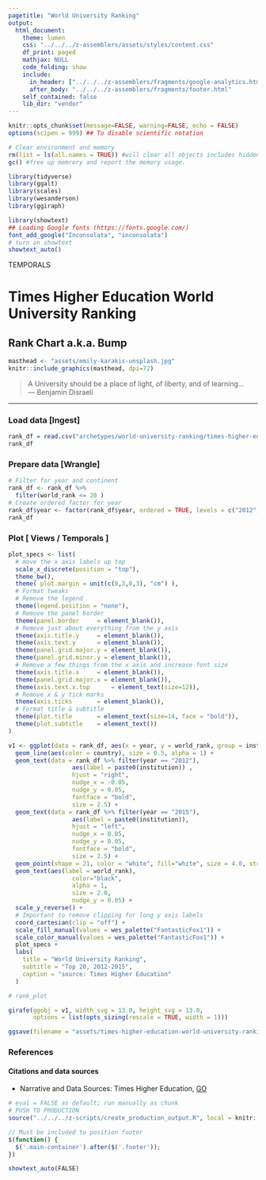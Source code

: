 ```yaml
---
pagetitle: "World University Ranking"
output:
  html_document:
    theme: lumen
    css: "../../../z-assemblers/assets/styles/content.css"
    df_print: paged
    mathjax: NULL
    code_folding: show
    include:
      in_header: ["../../../z-assemblers/fragments/google-analytics.html", "../../../z-assemblers/fragments/header.html"]
      after_body: "../../../z-assemblers/fragments/footer.html"
    self_contained: false
    lib_dir: "vendor"
---
```


```r

knitr::opts_chunk$set(message=FALSE, warning=FALSE, echo = FALSE)
options(scipen = 999) ## To disable scientific notation

# Clear environment and memory
rm(list = ls(all.names = TRUE)) #will clear all objects includes hidden objects.
gc() #free up memrory and report the memory usage.

library(tidyverse)
library(ggalt)
library(scales)
library(wesanderson)
library(ggiraph)

library(showtext)
## Loading Google fonts (https://fonts.google.com/)
font_add_google("Inconsolata", "inconsolata")
# turn on showtext
showtext_auto()


```

<div class="activity">
TEMPORALS
</div>

# Times Higher Education World University Ranking
## Rank Chart a.k.a. Bump

```r

masthead <- "assets/emily-karakis-unsplash.jpg"
knitr::include_graphics(masthead, dpi=72)

```

> A University should be a place of light, of liberty, and of learning...\
--- Benjamin Disraeli\


***

### Load data [Ingest]

```r

rank_df = read.csv("archetypes/world-university-ranking/times-higher-education-world-university-ranking.csv", header = TRUE, stringsAsFactors = TRUE)  # read text file 
rank_df

```


### Prepare data [Wrangle]


```r

# Filter for year and continent
rank_df <- rank_df %>%
  filter(world_rank <= 20 )
# Create ordered factor for year
rank_df$year <- factor(rank_df$year, ordered = TRUE, levels = c("2012", "2013", "2014", "2015"))
rank_df

```


### Plot [ Views / Temporals ]


```r

plot_specs <- list(  
  # move the x axis labels up top
  scale_x_discrete(position = "top"),
  theme_bw(),
  theme( plot.margin = unit(c(0,3,0,3), "cm") ),
  # Format tweaks
  # Remove the legend
  theme(legend.position = "none"),
  # Remove the panel border
  theme(panel.border     = element_blank()),
  # Remove just about everything from the y axis
  theme(axis.title.y     = element_blank()),
  theme(axis.text.y      = element_blank()),
  theme(panel.grid.major.y = element_blank()),
  theme(panel.grid.minor.y = element_blank()),
  # Remove a few things from the x axis and increase font size
  theme(axis.title.x     = element_blank()),
  theme(panel.grid.major.x = element_blank()),
  theme(axis.text.x.top      = element_text(size=12)),
  # Remove x & y tick marks
  theme(axis.ticks       = element_blank()),
  # Format title & subtitle
  theme(plot.title       = element_text(size=14, face = "bold")),
  theme(plot.subtitle    = element_text())
)

v1 <- ggplot(data = rank_df, aes(x = year, y = world_rank, group = institution)) +
  geom_line(aes(color = country), size = 0.5, alpha = 1) +
  geom_text(data = rank_df %>% filter(year == "2012"), 
                  aes(label = paste0(institution)) , 
                  hjust = "right",
                  nudge_x = -0.05,
                  nudge_y = 0.05, 
                  fontface = "bold", 
                  size = 2.5) +
  geom_text(data = rank_df %>% filter(year == "2015"), 
                  aes(label = paste0(institution)), 
                  hjust = "left",
                  nudge_x = 0.05,
                  nudge_y = 0.05, 
                  fontface = "bold", 
                  size = 2.5) +
  geom_point(shape = 21, color = "white", fill="white", size = 4.0, stroke = 1, alpha = 1) +
  geom_text(aes(label = world_rank), 
                  color="black", 
                  alpha = 1,
                  size = 2.0,
                  nudge_y = 0.05) +
  scale_y_reverse() +
  # Important to remove clipping for long y axis labels
  coord_cartesian(clip = "off") +
  scale_fill_manual(values = wes_palette("FantasticFox1")) +
  scale_color_manual(values = wes_palette("FantasticFox1")) +
  plot_specs +
  labs(
    title = "World University Ranking",
    subtitle = "Top 20, 2012-2015",
    caption = "source: Times Higher Education"
  )

# rank_plot

girafe(ggobj = v1, width_svg = 13.0, height_svg = 13.0,
       options = list(opts_sizing(rescale = TRUE, width = 1)))

```



```r

ggsave(filename = "assets/times-higher-education-world-university-ranking.svg", plot = v1, width=13.33, height=13.33)

```


### References
#### Citations and data sources

* Narrative and Data Sources: Times Higher Education, [GO](https://www.timeshighereducation.com/world-university-rankings){target="_blank"}



```r

# eval = FALSE as default; run manually as chunk
# PUSH TO PRODUCTION
source("../../../z-scripts/create_production_output.R", local = knitr::knit_global())

```



```js

// Must be included to position footer
$(function() {
  $('.main-container').after($('.footer'));
})

showtext_auto(FALSE) 

```



